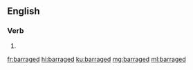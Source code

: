 ==English==

===Verb===
{{head|en|verb form}}

# {{en-past of|barrage}}

[[fr:barraged]]
[[hi:barraged]]
[[ku:barraged]]
[[mg:barraged]]
[[ml:barraged]]